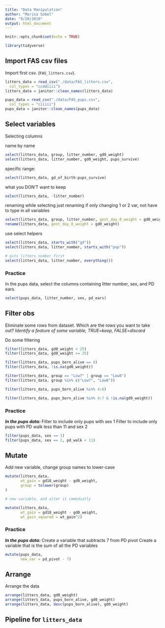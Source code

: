 ```yaml
---
title: "Data Manipulation"
author: "Marisa Sobel"
date: "9/20/2018"
output: html_document
---
```


```r
knitr::opts_chunk$set(echo = TRUE)

library(tidyverse)
```

## Import FAS csv files 

Import first csv. (`FAS_litters.csv`). 

```r

litters_data = read_csv("./data/FAS_litters.csv",
  col_types = "ccddiiii")
litters_data = janitor::clean_names(litters_data)

pups_data = read_csv("./data/FAS_pups.csv",
  col_types = "ciiiii")
pups_data = janitor::clean_names(pups_data)

```

## Select variables 
Selecting columns 

name by name

```r
select(litters_data, group, litter_number, gd0_weight)
select(litters_data, litter_number, gd0_weight, pups_survive)
```

specific range:

```r
select(litters_data, gd_of_birth:pups_survive)
```

what you DON'T want to keep

```r
select(litters_data, -litter_number)
```

renaming while selecting 
just renaming if only changing 1 or 2 var, not have to type in all variables 

```r
select(litters_data, group, litter_number, gest_day_0_weight = gd0_weight)
rename(litters_data, gest_day_0_weight = gd0_weight)
```

use select helpers

```r
select(litters_data, starts_with("gd"))
select(litters_data, litter_number, starts_with("pup"))

# puts litters_number first
select(litters_data, litter_number, everything())  
```

### Practice
In the pups data, select the columns containing litter number, sex, and PD ears.

```r
select(pups_data, litter_number, sex, pd_ears)
```

## Filter obs

Eliminate some rows from dataset. 
Which are the rows you want to take out? 
_Identify a feature of some variable, TRUE=keep, FALSE=discard_

Do some filtering 

```r
filter(litters_data, gd0_weight < 25)
filter(litters_data, gd0_weight >= 25)

filter(litters_data, pups_born_alive == 8)
filter(litters_data, !is.na(gd0_weight))

filter(litters_data, group == "Low7" | group == "Low8")
filter(litters_data, group %in% c("Low7", "Low8"))

filter(litters_data, pups_born_alive %in% 4:6)

filter(litters_data, pups_born_alive %in% 4:7 & !is.na(gd0_weight))
```

### Practice
_**In the pups data:**_
Filter to include only pups with sex 1
Filter to include only pups with PD walk less than 11 and sex 2

```r
filter(pups_data, sex == 1)
filter(pups_data, sex == 2, pd_walk < 11)
```

## Mutate

Add new variable, change group names to lower-case

```r
mutate(litters_data,
       wt_gain = gd18_weight - gd0_weight, 
       group = tolower(group)
)

# new variable, and alter it immediatly

mutate(litters_data, 
       wt_gain = gd18_weight - gd0_weight,
       wt_gain_squared = wt_gain^2)
```

### Practice
_**In the pups data:**_
Create a variable that subtracts 7 from PD pivot
Create a variable that is the sum of all the PD variables

```r
mutate(pups_data, 
       new_var = pd_pivot - 7)
```

## Arrange 

Arrange the data

```r
arrange(litters_data, gd0_weight)
arrange(litters_data, pups_born_alive, gd0_weight)
arrange(litters_data, desc(pups_born_alive), gd0_weight)
```

## Pipeline for `litters_data`



